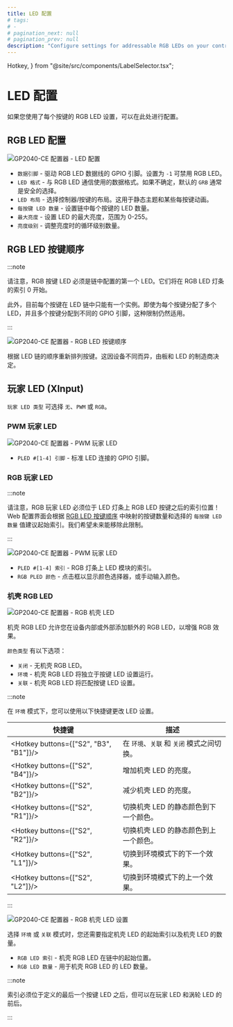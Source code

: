 ```yaml
---
title: LED 配置
# tags:
# -
# pagination_next: null
# pagination_prev: null
description: "Configure settings for addressable RGB LEDs on your controller"
---
```


  Hotkey,
} from "@site/src/components/LabelSelector.tsx";

# LED 配置

如果您使用了每个按键的 RGB LED 设置，可以在此处进行配置。

## RGB LED 配置

![GP2040-CE 配置器 - LED 配置](../../assets/images/gpc-rgb-led-config.png)

- `数据引脚` - 驱动 RGB LED 数据线的 GPIO 引脚。设置为 `-1` 可禁用 RGB LED。
- `LED 格式` - 与 RGB LED 通信使用的数据格式。如果不确定，默认的 `GRB` 通常是安全的选择。
- `LED 布局` - 选择控制器/按键的布局。这用于静态主题和某些每按键动画。
- `每按键 LED 数量` - 设置链中每个按键的 LED 数量。
- `最大亮度` - 设置 LED 的最大亮度，范围为 0-255。
- `亮度级别` - 调整亮度时的循环级别数量。

## RGB LED 按键顺序

:::note

请注意，RGB 按键 LED 必须是链中配置的第一个 LED。它们将在 RGB LED 灯条的索引 0 开始。

此外，目前每个按键在 LED 链中只能有一个实例。即使为每个按键分配了多个 LED，并且多个按键分配到不同的 GPIO 引脚，这种限制仍然适用。

:::

![GP2040-CE 配置器 - RGB LED 按键顺序](../../assets/images/gpc-rgb-led-button-order.png)

根据 LED 链的顺序重新排列按键。这因设备不同而异，由板和 LED 的制造商决定。

## 玩家 LED (XInput)

`玩家 LED 类型` 可选择 `无`、`PWM` 或 `RGB`。

### PWM 玩家 LED

![GP2040-CE 配置器 - PWM 玩家 LED](../../assets/images/gpc-pled-pwm.png)

- `PLED #[1-4] 引脚` - 标准 LED 连接的 GPIO 引脚。

### RGB 玩家 LED

:::note

请注意，RGB 玩家 LED 必须位于 LED 灯条上 RGB LED 按键之后的索引位置！Web 配置界面会根据 [RGB LED 按键顺序](#rgb-led-按键顺序) 中映射的按键数量和选择的 `每按键 LED 数量` 值建议起始索引。我们希望未来能移除此限制。

:::

![GP2040-CE 配置器 - PWM 玩家 LED](../../assets/images/gpc-pled-rgb.png)

- `PLED #[1-4] 索引` - RGB 灯条上 LED 模块的索引。
- `RGB PLED 颜色` - 点击框以显示颜色选择器，或手动输入颜色。

### 机壳 RGB LED

![GP2040-CE 配置器 - RGB 机壳 LED](../../assets/images/gpc-rgb-case-leds.png)

机壳 RGB LED 允许您在设备内部或外部添加额外的 RGB LED，以增强 RGB 效果。

`颜色类型` 有以下选项：
- `关闭` - 无机壳 RGB LED。
- `环境` - 机壳 RGB LED 将独立于按键 LED 设置运行。
- `关联` - 机壳 RGB LED 将匹配按键 LED 设置。

:::note

在 `环境` 模式下，您可以使用以下快捷键更改 LED 设置。

| 快捷键                                  | 描述                                               |
| --------------------------------------- | ------------------------------------------------- |
| <Hotkey buttons={["S2", "B3", "B1"]}/>  | 在 `环境`、`关联` 和 `关闭` 模式之间切换。          |
| <Hotkey buttons={["S2", "B4"]}/>        | 增加机壳 LED 的亮度。                              |
| <Hotkey buttons={["S2", "B2"]}/>        | 减少机壳 LED 的亮度。                              |
| <Hotkey buttons={["S2", "R1"]}/>        | 切换机壳 LED 的静态颜色到下一个颜色。              |
| <Hotkey buttons={["S2", "R2"]}/>        | 切换机壳 LED 的静态颜色到上一个颜色。              |
| <Hotkey buttons={["S2", "L1"]}/>        | 切换到环境模式下的下一个效果。                      |
| <Hotkey buttons={["S2", "L2"]}/>        | 切换到环境模式下的上一个效果。                      |

:::

![GP2040-CE 配置器 - RGB 机壳 LED 设置](../../assets/images/gpc-rgb-case-leds-settings.png)

选择 `环境` 或 `关联` 模式时，您还需要指定机壳 LED 的起始索引以及机壳 LED 的数量。
- `RGB LED 索引` - 机壳 RGB LED 在链中的起始位置。
- `RGB LED 数量` - 用于机壳 RGB LED 的 LED 数量。

:::note

索引必须位于定义的最后一个按键 LED 之后，但可以在玩家 LED 和涡轮 LED 的前后。

::: 
